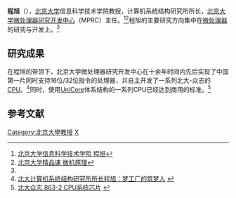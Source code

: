 {{otheruses|程旭}}
'''程旭'''（{{bd|1967年|7月}}），[[北京大学|北京大学]]信息科学技术学院教授，计算机系统结构研究所所长，[[北京大学微处理器研究开发中心|北京大学微处理器研究开发中心]]（MPRC）主任。<ref>[http://eecs.pku.edu.cn/szdw/detail.action?personInfoId=48 北京大学信息科学技术学院 程旭]{{dead link|date=2018年4月 |bot=InternetArchiveBot |fix-attempted=yes }}</ref><ref name="intro">[http://www.jpk.pku.edu.cn/pkujpk/course/wjyl/teacher/cx.pdf 北京大学精品课 微机原理]{{dead link|date=2018年4月 |bot=InternetArchiveBot |fix-attempted=yes }}</ref>程旭的主要研究方向集中在[[微处理器|微处理器]]的研究与开发上。<ref name="intro"/>

== 研究成果 ==
在程旭的带领下，北京大学微处理器研究开发中心在十余年时间内先后实现了中国第一片同时支持16位/32位指令的处理器，并自主开发了一系列北大-众志的[[CPU|CPU]]。<ref>[http://www.sciencenet.cn/htmlnews/200842591714981205823.html 北大计算机系统结构研究所所长程旭：梦工厂的筑梦人] {{webarchive|url=https://web.archive.org/web/20080509091402/http://www.sciencenet.cn/htmlnews/200842591714981205823.html |date=2008-05-09 }}</ref>同时，使用[[UniCore|UniCore]]体系结构的一系列CPU已经达到商用的标准。<ref>[http://www.pkunity.com/863-2.asp 北大众志 863-2 CPU系统芯片] {{webarchive|url=https://web.archive.org/web/20100823052410/http://www.pkunity.com/863-2.asp |date=2010-08-23 }}</ref>

== 参考文献 ==
<references />
{{中国学者小作品}}
{{Authority control}}
{{DEFAULTSORT:Xu Cheng程}}

[[Category:北京大學教授|Category:北京大學教授]]
[[Category:程姓|X]]